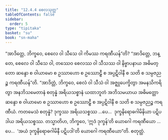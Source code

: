 ```yaml
---
title: "12.4.4 စေလသုတ္တ"
tableOfContents: false
sidebar:
  order: 5
type: "tipitaka"
basket: "su"
book: "sn-maha"
---
```



<DynamicBreadcrumb />

<Division number="1104" book="sn-maha">

<Paragraph number="2322" book="sn-maha">
“အာဒိတ္တေ, ဘိက္ခဝေ, စေလေ ဝါ သီသေ ဝါ ကိမဿ ကရဏီယန်”တိ? “အာဒိတ္တေ, ဘန္တေ, စေလေ ဝါ သီသေ ဝါ, တဿေဝ စေလဿ ဝါ သီသဿ ဝါ နိဗ္ဗာပနာယ အဓိမတ္တော ဆန္ဒော စ ဝါယာမော စ ဥဿာဟော စ ဥဿောဠှီ စ အပ္ပဋိဝါနီ စ သတိ စ သမ္ပဇညဉ္စ ကရဏီယန်”တိ.
</Paragraph>

<Paragraph number="2323" book="sn-maha">
“အာဒိတ္တံ, ဘိက္ခဝေ, စေလံ ဝါ သီသံ ဝါ အဇ္ဈုပေက္ခိတွာ အမနသိကရိတွာ အနဘိသမေတာနံ စတုန္နံ အရိယသစ္စာနံ ယထာဘူတံ အဘိသမယာယ အဓိမတ္တော ဆန္ဒော စ ဝါယာမော စ ဥဿာဟော စ ဥဿောဠှီ စ အပ္ပဋိဝါနီ စ သတိ စ သမ္ပဇညဉ္စ ကရဏီယံ. ကတမေသံ စတုန္နံ? ဒုက္ခဿ အရိယသစ္စဿ …ပေ…  ဒုက္ခနိရောဓဂါမိနိယာ ပဋိပဒါယ အရိယသစ္စဿ.
</Paragraph>

<Paragraph number="2324" book="sn-maha">
တသ္မာတိဟ, ဘိက္ခဝေ, ‘ဣဒံ ဒုက္ခန်’တိ ယောဂေါ ကရဏီယော …ပေ…  ‘အယံ ဒုက္ခနိရောဓဂါမိနီ ပဋိပဒါ’တိ ယောဂေါ ကရဏီယော”တိ.

</Paragraph>
</Division>

<Paragraph number="2325" type="center" book="sn-maha">
စတုတ္ထံ.
</Paragraph>